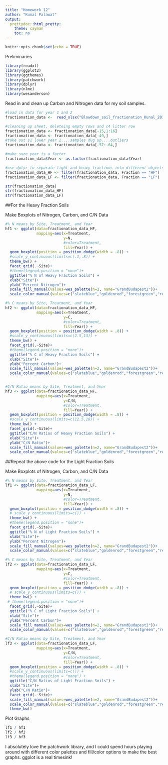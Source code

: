 ```yaml
---
title: "Homework 12"
author: "Kunal Palawat"
output:
  prettydoc::html_pretty:
    theme: cayman
    toc: no
---
```


```r
knitr::opts_chunk$set(echo = TRUE)
```
Preliminaries
```r
library(readxl)
library(ggplot2)
library(ggthemes)
library(patchwork)
library(dplyr)
library(nlme)
library(wesanderson)
```

Read in and clean up Carbon and Nitrogen data for my soil samples.
```r
#load in data for year 1 and 2
fractionation_data <-  read_xlsx("Blowdown_soil_fractionation_Kunal_20180508.xlsx", sheet = 1, col_names = TRUE)

#cleaning up sheet, deleteing empty rows and c4 litter row
fractionation_data <- fractionation_data[-15,1:16]
fractionation_data <- fractionation_data[-49,]
#take out s1 lower year 2....samples dug up....outliers
fractionation_data <- fractionation_data[-57:-64,]

#make sure year is a factor
fractionation_data$Year <- as.factor(fractionation_data$Year)

#use dplyr to separate light and heavy fractions into different objects
fractionation_data_HF <- filter(fractionation_data, Fraction == "HF")
fractionation_data_LF <- filter(fractionation_data, Fraction == "LF")

str(fractionation_data)
str(fractionation_data_HF)
str(fractionation_data_LF)
```

##For the Heavy Fraction Soils

Make Boxplots of Nitrogen, Carbon, and C/N Data
```r
#% N means by Site, Treatment, and Year
hf1 <- ggplot(data=fractionation_data_HF,
              mapping=aes(x=Treatment,
                          y=N,
                          #color=Treatment,
                          fill=Year)) +
  geom_boxplot(position = position_dodge(width = .8)) +
  #scale_y_continuous(limits=c(.1,.8)) +
  theme_bw() +
  facet_grid(.~Site)+
  #theme(legend.position = "none")+
  ggtitle("% N of Heavy Fraction Soils") +
  xlab("Site")+
  ylab("Percent Nitrogen")+
  scale_fill_manual(values=wes_palette(n=2, name="GrandBudapest2"))+
  scale_color_manual(values=c("slateblue","goldenrod","forestgreen","red"))

#% C means by Site, Treatment, and Year
hf2 <- ggplot(data=fractionation_data_HF,
              mapping=aes(x=Treatment,
                          y=C,
                          #color=Treatment,
                          fill=Year)) +
  geom_boxplot(position = position_dodge(width = .8)) +
  #scale_y_continuous(limits=c(2.5,13)) +
  theme_bw() +
  facet_grid(.~Site)+
  #theme(legend.position = "none")+
  ggtitle("% C of Heavy Fraction Soils") +
  xlab("Site")+
  ylab("Percent Carbon")+
  scale_fill_manual(values=wes_palette(n=2, name="GrandBudapest2"))+
  scale_color_manual(values=c("slateblue","goldenrod","forestgreen","red"))


#C/N Ratio means by Site, Treatment, and Year
hf3 <- ggplot(data=fractionation_data_HF,
              mapping=aes(x=Treatment,
                          y=C/N,
                          #color=Treatment,
                          fill=Year)) +
  geom_boxplot(position = position_dodge(width = .8)) +
  #scale_y_continuous(limits=c(12.5,18)) +
  theme_bw() +
  facet_grid(.~Site)+
  ggtitle("C/N Ratios of Heavy Fraction Soils") +
  xlab("Site")+
  ylab("C/N Ratio")+
  scale_fill_manual(values=wes_palette(n=2, name="GrandBudapest2"))+
  scale_color_manual(values=c("slateblue","goldenrod","forestgreen","red"))
```

##Repeat the above code for the Light Fraction Soils

Make Boxplots of Nitrogen, Carbon, and C/N Data
```r
#% N means by Site, Treatment, and Year
lf1 <- ggplot(data=fractionation_data_LF,
              mapping=aes(x=Treatment,
                          y=N,
                          #color=Treatment,
                          fill=Year)) +
  geom_boxplot(position = position_dodge(width = .8)) +
  # scale_y_continuous(limits=c()) +
  theme_bw() +
  #theme(legend.position = "none")+
  facet_grid(.~Site)+
  ggtitle("% N of Light Fraction Soils") +
  xlab("Site")+
  ylab("Percent Nitrogen")+
  scale_fill_manual(values=wes_palette(n=2, name="GrandBudapest2"))+
  scale_color_manual(values=c("slateblue","goldenrod","forestgreen","red"))

#% C means by Site, Treatment, and Year
lf2 <- ggplot(data=fractionation_data_LF,
              mapping=aes(x=Treatment,
                          y=C,
                          #color=Treatment,
                          fill=Year)) +
  geom_boxplot(position = position_dodge(width = .8)) +
  # scale_y_continuous(limits=c()) +
  theme_bw() +
 # theme(legend.position = "none")+
  facet_grid(.~Site)+
  ggtitle("% C of Light Fraction Soils") +
  xlab("Site")+
  ylab("Percent Carbon")+
  scale_fill_manual(values=wes_palette(n=2, name="GrandBudapest2"))+
  scale_color_manual(values=c("slateblue","goldenrod","forestgreen","red"))

#C/N Ratio means by Site, Treatment, and Year
lf3 <- ggplot(data=fractionation_data_LF,
              mapping=aes(x=Treatment,
                          y=C/N,
                          #color=Treatment,
                          fill=Year)) +
  geom_boxplot(position = position_dodge(width = .8)) +
  #scale_y_continuous(limits=c()) +
  #theme(legend.position = "none") +
  ggtitle("C/N Ratios of Light Fraction Soils") +
  xlab("Site")+
  ylab("C/N Ratio")+
  facet_grid(.~Site)+
  scale_fill_manual(values=wes_palette(n=2, name="GrandBudapest2"))+
  scale_color_manual(values=c("slateblue","goldenrod","forestgreen","red"))+
  theme_bw()
```

Plot Graphs
```r
lf1 / hf1
lf2 / hf2
lf3 / hf3
```


I absolutely love the patchwork library, and I could spend hours playing around with different color palettes and fill/color options to make the best graphs. ggplot is a real timesink!